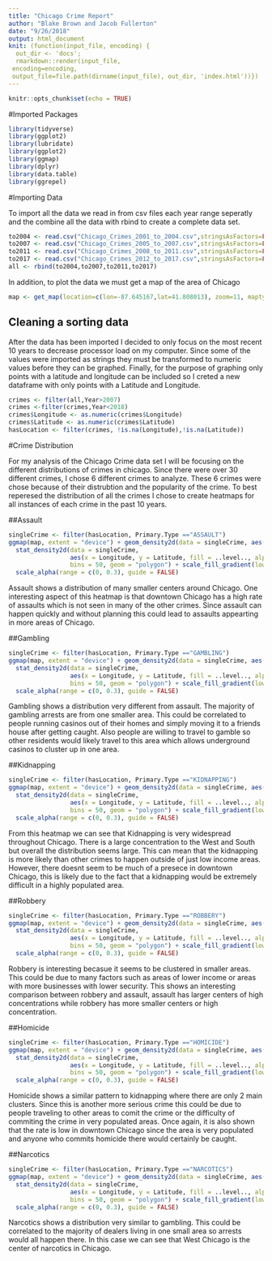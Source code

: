 ```yaml
---
title: "Chicago Crime Report"
author: "Blake Brown and Jacob Fullerton"
date: "9/26/2018"
output: html_document
knit: (function(input_file, encoding) {
  out_dir <- 'docs';
  rmarkdown::render(input_file,
 encoding=encoding,
 output_file=file.path(dirname(input_file), out_dir, 'index.html'))})
---
```


```r
knitr::opts_chunk$set(echo = TRUE)
```

#Imported Packages
```r
library(tidyverse)
library(ggplot2)
library(lubridate)
library(ggplot2)
library(ggmap)
library(dplyr)
library(data.table)
library(ggrepel)
```

#Importing Data

To import all the data we read in from csv files each year range seperatly and the combine all the data with rbind to create a complete data set.

```r
to2004 <- read.csv("Chicago_Crimes_2001_to_2004.csv",stringsAsFactors=FALSE)
to2007 <- read.csv("Chicago_Crimes_2005_to_2007.csv",stringsAsFactors=FALSE)
to2011 <- read.csv("Chicago_Crimes_2008_to_2011.csv",stringsAsFactors=FALSE)
to2017 <- read.csv("Chicago_Crimes_2012_to_2017.csv",stringsAsFactors=FALSE)
all <- rbind(to2004,to2007,to2011,to2017)
```

In addition, to plot the data we must get a map of the area of Chicago
```r
map <- get_map(location=c(lon=-87.645167,lat=41.808013), zoom=11, maptype='roadmap', color='bw')#Get the map from Google Maps
```


## Cleaning a sorting data

After the data has been imported I decided to only focus on the most recent 10 years to decrease processor load on my computer. Since some of the values were imported as strings they must be transformed to numeric values before they can be graphed. Finally, for the purpose of graphing only points with a latitude and longitude can be included so I creted a new dataframe with only points with a Latitude and Longitude.

```r
crimes <- filter(all,Year>2007)
crimes <-filter(crimes,Year<2018)
crimes$Longitude <- as.numeric(crimes$Longitude)
crimes$Latitude <- as.numeric(crimes$Latitude)
hasLocation <- filter(crimes, !is.na(Longitude),!is.na(Latitude))
```
#Crime Distribution

For my analysis of the Chicago Crime data set I will be focusing on the different distributions of crimes in chicago. Since there were over 30 different crimes, I chose 6 different crimes to analyze. These 6 crimes were chose because of their distrubtion and the popularity of the crime. To best reperesed the distribution of all the crimes I chose to create heatmaps for all instances of each crime in the past 10 years. 


##Assault
```r
singleCrime <- filter(hasLocation, Primary.Type =="ASSAULT")
ggmap(map, extent = "device") + geom_density2d(data = singleCrime, aes(x = Longitude, y = Latitude), size = 0.3) + 
  stat_density2d(data = singleCrime, 
                 aes(x = Longitude, y = Latitude, fill = ..level.., alpha = ..level..), size = 0.01, 
                 bins = 50, geom = "polygon") + scale_fill_gradient(low = "green", high = "red") + 
  scale_alpha(range = c(0, 0.3), guide = FALSE)
```

Assault shows a distribution of many smaller centers around Chicago. One interesting aspect of this heatmap is that downtown Chicago has a high rate of assaults which is not seen in many of the other crimes.  Since assault can happen quickly and without planning this could lead to assaults appearting in more areas of Chicago.

##Gambling
```r

singleCrime <- filter(hasLocation, Primary.Type =="GAMBLING")
ggmap(map, extent = "device") + geom_density2d(data = singleCrime, aes(x = Longitude, y = Latitude), size = 0.3) + 
  stat_density2d(data = singleCrime, 
                 aes(x = Longitude, y = Latitude, fill = ..level.., alpha = ..level..), size = 0.01, 
                 bins = 50, geom = "polygon") + scale_fill_gradient(low = "green", high = "red") + 
  scale_alpha(range = c(0, 0.3), guide = FALSE)
```

Gambling shows a distribution very different from assault. The majority of gambling arrests are from one smaller area. This could be correlated to people running casinos out of their homes and simply moving it to a friends house after getting caught. Also people are willing to travel to gamble so other residents would likely travel to this area which allows underground casinos to cluster up in one area.

##Kidnapping
```r

singleCrime <- filter(hasLocation, Primary.Type =="KIDNAPPING")
ggmap(map, extent = "device") + geom_density2d(data = singleCrime, aes(x = Longitude, y = Latitude), size = 0.3) + 
  stat_density2d(data = singleCrime, 
                 aes(x = Longitude, y = Latitude, fill = ..level.., alpha = ..level..), size = 0.01, 
                 bins = 50, geom = "polygon") + scale_fill_gradient(low = "green", high = "red") + 
  scale_alpha(range = c(0, 0.3), guide = FALSE)
```

From this heatmap we can see that Kidnapping is very widespread throughout Chicago.  There is a large concentration to the West and South but overall the distribution seems large. This can mean that the kidnapping is more likely than other crimes to happen outside of just low income areas. However, there doesnt seem to be much of a presece in downtown Chicago, this is likely due to the fact that a kidnapping would be extremely difficult in a highly populated area.

##Robbery
```r

singleCrime <- filter(hasLocation, Primary.Type =="ROBBERY")
ggmap(map, extent = "device") + geom_density2d(data = singleCrime, aes(x = Longitude, y = Latitude), size = 0.3) + 
  stat_density2d(data = singleCrime, 
                 aes(x = Longitude, y = Latitude, fill = ..level.., alpha = ..level..), size = 0.01, 
                 bins = 50, geom = "polygon") + scale_fill_gradient(low = "green", high = "red") + 
  scale_alpha(range = c(0, 0.3), guide = FALSE)
```

Robbery is interesting becasue it seems to be clustered in smaller areas. This could be due to many factors such as areas of lower income or areas with more businesses with lower security. This shows an interesting comparison between robbery and assault, assault has larger centers of high concentrations while robbery has more smaller centers or high concentration. 

##Homicide
```r
singleCrime <- filter(hasLocation, Primary.Type =="HOMICIDE")
ggmap(map, extent = "device") + geom_density2d(data = singleCrime, aes(x = Longitude, y = Latitude), size = 0.3) + 
  stat_density2d(data = singleCrime, 
                 aes(x = Longitude, y = Latitude, fill = ..level.., alpha = ..level..), size = 0.01, 
                 bins = 50, geom = "polygon") + scale_fill_gradient(low = "green", high = "red") + 
  scale_alpha(range = c(0, 0.3), guide = FALSE)
```

Homicide shows a similar pattern to kidnapping where there are only 2 main clusters.  Since this is another more serious crime this could be due to people traveling to other areas to comit the crime or the difficulty of commiting the crime in very populated areas. Once again, it is also shown that the rate is low in downtown Chicago since the area is very populated and anyone who commits homicide there would certainly be caught.


##Narcotics
```r
singleCrime <- filter(hasLocation, Primary.Type =="NARCOTICS")
ggmap(map, extent = "device") + geom_density2d(data = singleCrime, aes(x = Longitude, y = Latitude), size = 0.3) + 
  stat_density2d(data = singleCrime, 
                 aes(x = Longitude, y = Latitude, fill = ..level.., alpha = ..level..), size = 0.01, 
                 bins = 50, geom = "polygon") + scale_fill_gradient(low = "green", high = "red") + 
  scale_alpha(range = c(0, 0.3), guide = FALSE)
```

Narcotics shows a distribution very similar to gambling. This could be correlated to the majority of dealers living in one small area so arrests would all happen there. In this case we can see that West Chicago is the center of narcotics in Chicago.